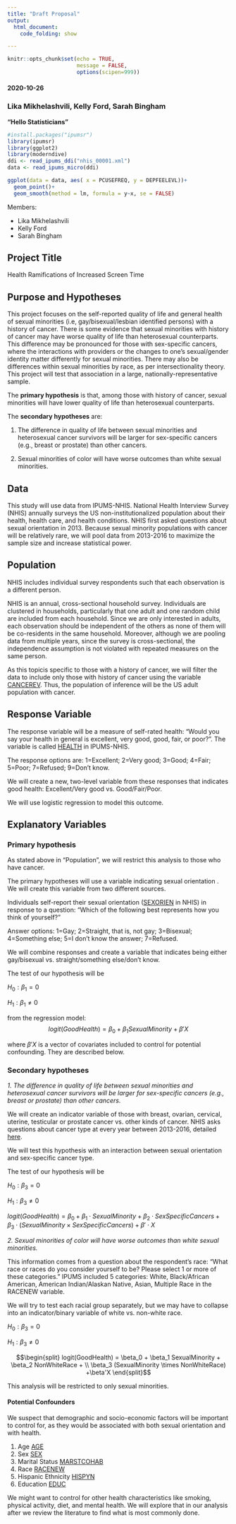 ```yaml
---
title: "Draft Proposal"
output:
  html_document:
    code_folding: show

---
```


```r
knitr::opts_chunk$set(echo = TRUE,
                      message = FALSE,
                      options(scipen=999))
```


#### 2020-10-26
### Lika Mikhelashvili, Kelly Ford, Sarah Bingham
**“Hello Statisticians”**

```r
#install.packages("ipumsr")
library(ipumsr)
library(ggplot2)
library(moderndive)
ddi <- read_ipums_ddi("nhis_00001.xml")
data <- read_ipums_micro(ddi)
```

```r
ggplot(data = data, aes( x = PCUSEFREQ, y = DEPFEELEVL))+
  geom_point()+
  geom_smooth(method = lm, formula = y~x, se = FALSE)
```

Members:

* Lika Mikhelashvili  
* Kelly Ford  
* Sarah Bingham  

## Project Title 
Health Ramifications of Increased Screen Time

## Purpose and Hypotheses  
This project focuses on the self-reported quality of life and general health of sexual minorities (i.e, gay/bisexual/lesbian identified persons) with a history of cancer. There is some evidence that sexual minorities with history of cancer may have worse quality of life than heterosexual counterparts. This difference may be pronounced for those with sex-specific cancers, where the interactions with providers or the changes to one’s sexual/gender identity matter differently for sexual minorities. There may also be differences within sexual minorities by race, as per intersectionality theory. This project will test that association in a large, nationally-representative sample.

The **primary hypothesis** is that, among those with history of cancer, sexual minorities will have lower quality of life than heterosexual counterparts.

The **secondary hypotheses** are:

1. The difference in quality of life between sexual minorities and heterosexual cancer survivors will be larger for sex-specific cancers (e.g., breast or prostate) than other cancers.

2. Sexual minorities of color will have worse outcomes than white sexual minorities.

## Data  
This study will use data from IPUMS-NHIS. National Health Interview Survey (NHIS) annually surveys the US non-institutionalized population about their health, health care, and health conditions. NHIS first asked questions about sexual orientation in 2013. Because sexual minority populations with cancer will be relatively rare, we will pool data from 2013-2016 to maximize the sample size and increase statistical power.

## Population  
NHIS includes individual survey respondents such that each observation is a different person.

NHIS is an annual, cross-sectional household survey. Individuals are clustered in households, particularly that one adult and one random child are included from each household. Since we are only interested in adults, each observation should be independent of the others as none of them will be co-residents in the same household. Moreover, although we are pooling data from multiple years, since the survey is cross-sectional, the independence assumption is not violated with repeated measures on the same person.

As this topicis specific to those with a history of cancer, we will filter the data to include only those with history of cancer using the variable [CANCEREV](https://nhis.ipums.org/nhis-action/variables/CANCEREV#codes_section). Thus, the population of inference will be the US adult population with cancer.

## Response Variable  
The response variable will be a measure of self-rated health: “Would you say your health in general is excellent, very good, good, fair, or poor?”. The variable is called [HEALTH](https://nhis.ipums.org/nhis-action/variables/HEALTH#codes_section) in IPUMS-NHIS.

The response options are: 1=Excellent; 2=Very good; 3=Good; 4=Fair; 5=Poor; 7=Refused; 9=Don’t know.

We will create a new, two-level variable from these responses that indicates good health: Excellent/Very good vs. Good/Fair/Poor.

We will use logistic regression to model this outcome.

## Explanatory Variables  
### Primary hypothesis  
As stated above in “Population”, we will restrict this analysis to those who have cancer.

The primary hypotheses will use a variable indicating sexual orientation . We will create this variable from two different sources.

Individuals self-report their sexual orientation ([SEXORIEN](https://nhis.ipums.org/nhis-action/variables/HEALTH#codes_section) in NHIS) in response to a question: “Which of the following best represents how you think of yourself?”

Answer options: 1=Gay; 2=Straight, that is, not gay; 3=Bisexual; 4=Something else; 5=I don’t know the answer; 7=Refused.

We will combine responses and create a variable that indicates being either gay/bisexual vs. straight/something else/don’t know.

The test of our hypothesis will be

$H_0: \beta_1 = 0$

$H_1: \beta_1 ≠ 0$

from the regression model:  
$$logit(GoodHealth) = \beta_0 + \beta_1 SexualMinority  +\beta'X$$

where $\beta'X$ is a vector of covariates included to control for potential confounding. They are described below.

### Secondary hypotheses  
*1. The difference in quality of life between sexual minorities and heterosexual cancer survivors will be larger for sex-specific cancers (e.g., breast or prostate) than other cancers.*

We will create an indicator variable of those with breast, ovarian, cervical, uterine, testicular or prostate cancer vs. other kinds of cancer. NHIS asks questions about cancer type at every year between 2013-2016, detailed [here](https://nhis.ipums.org/nhis-action/variables/group?id=conditions_cancer).

We will test this hypothesis with an interaction between sexual orientation and sex-specific cancer type.

The test of our hypothesis will be

$H_0: \beta_3 = 0$

$H_1: \beta_3 ≠ 0$

$logit(GoodHealth)=\beta_0+\beta_1 \cdot SexualMinority+ \beta_2 \cdot SexSpecificCancers+\beta_3 \cdot (SexualMinority×SexSpecificCancers)+\beta′ \cdot X$

*2. Sexual minorities of color will have worse outcomes than white sexual minorities.*

This information comes from a question about the respondent’s race: “What race or races do you consider yourself to be? Please select 1 or more of these categories.” IPUMS included 5 categories: White, Black/African American, American Indian/Alaskan Native, Asian, Multiple Race in the RACENEW variable.

We will try to test each racial group separately, but we may have to collapse into an indicator/binary variable of white vs. non-white race.

$H_0: \beta_3 = 0$

$H_1: \beta_3 ≠ 0$

$$\begin{split}
logit(GoodHealth) = \beta_0 + \beta_1 SexualMinority + \beta_2 NonWhiteRace + \\
\beta_3 (SexualMinority \times NonWhiteRace) +\beta'X
\end{split}$$

This analysis will be restricted to only sexual minorities.

#### Potential Confounders  
We suspect that demographic and socio-economic factors will be important to control for, as they would be associated with both sexual orientation and with health.

1. Age [AGE](https://nhis.ipums.org/nhis-action/variables/group?id=demographic_core)
2. Sex [SEX](https://nhis.ipums.org/nhis-action/variables/group?id=demographic_core)
3. Marital Status [MARSTCOHAB](https://nhis.ipums.org/nhis-action/variables/group?id=demographic_core)
4. Race [RACENEW](https://nhis.ipums.org/nhis-action/variables/group?id=demographic_ethnicity)
5. Hispanic Ethnicity [HISPYN](https://nhis.ipums.org/nhis-action/variables/group?id=demographic_ethnicity)
6. Education [EDUC](https://nhis.ipums.org/nhis-action/variables/group?id=economic_education)  

We might want to control for other health characteristics like smoking, physical activity, diet, and mental health. We will explore that in our analysis after we review the literature to find what is most commonly done.
